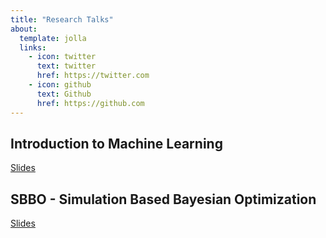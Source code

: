 ```yaml
---
title: "Research Talks"
about:
  template: jolla
  links:
    - icon: twitter
      text: twitter
      href: https://twitter.com
    - icon: github
      text: Github
      href: https://github.com
---
```


## Introduction to Machine Learning

[Slides](./ml-upm/ml_cc.html)

## SBBO - Simulation Based Bayesian Optimization

[Slides](./sbbo_short/sbbo_short.html)